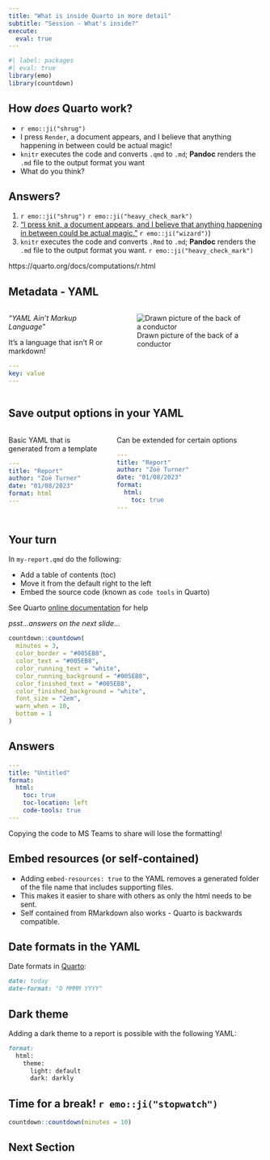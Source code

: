 ```yaml
---
title: "What is inside Quarto in more detail"
subtitle: "Session - What's inside?"
execute: 
  eval: true
---
```


```r
#| label: packages
#| eval: true
library(emo)
library(countdown)
```

## How *does* Quarto work?

::: incremental
- `r emo::ji("shrug")`
- I press `Render`, a document appears, and I believe that anything happening in between could be actual magic!
- `knitr` executes the code and converts `.qmd` to `.md`; **Pandoc** renders the `.md` file to the output format you want
- What do you think?
:::

## Answers?

::: {.incremental}
1. `r emo::ji("shrug")` `r emo::ji("heavy_check_mark")`
2. ["I press knit, a document appears, and I believe that anything happening in between could be actual magic."](https://twitter.com/allison_horst/status/1070323369600442368?s=20) `r emo::ji("wizard")`)
3. `knitr` executes the code and converts `.Rmd` to `.md`; **Pandoc** renders the `.md` file to the output format you want. `r emo::ji("heavy_check_mark")`
:::


::: footer
https://quarto.org/docs/computations/r.html
:::

## Metadata - YAML

:::: {.columns}

::: {.column width='40%'}
*"YAML Ain't Markup Language"*

It's a language that isn't R or markdown!

``` yaml
---
key: value
---
```
:::

::: {.column width='60%'}
![Drawn picture of the back of a conductor](img/orchestra.jpg)
:::

::::

## Save output options in your YAML

:::: {.columns}

::: {.column width='40%'}
Basic YAML that is generated from a template

``` yaml
---
title: "Report"
author: "Zoë Turner"
date: "01/08/2023"
format: html
---

```
:::

::: {.column width='60%'}
Can be extended for certain options

``` yaml
---
title: "Report"
author: "Zoë Turner"
date: "01/08/2023"
format: 
  html:
    toc: true
---
```

:::

::::

## Your turn

In `my-report.qmd` do the following:

::: {.incremental}
- Add a table of contents (toc)
- Move it from the default right to the left
- Embed the source code (known as `code tools` in Quarto)
:::


See Quarto [online documentation](https://quarto.org/docs/reference/formats/html.html) for help 

::: footer
_psst...answers on the next slide..._
:::

```r
countdown::countdown(
  minutes = 3,
  color_border = "#005EB8",
  color_text = "#005EB8",
  color_running_text = "white",
  color_running_background = "#005EB8",
  color_finished_text = "#005EB8",
  color_finished_background = "white",
  font_size = "2em",
  warn_when = 10,
  bottom = 1
)
```

## Answers

``` yaml
---
title: "Untitled"
format: 
  html:
    toc: true
    toc-location: left
    code-tools: true
---

```

::: {.notes}
Copying the code to MS Teams to share will lose the formatting!
:::

## Embed resources (or self-contained)

::: {.incremental}
- Adding `embed-resources: true` to the YAML removes a generated folder of the file name that includes supporting files.
- This makes it easier to share with others as only the html needs to be sent.
- Self contained from RMarkdown also works - Quarto is backwards compatible.
:::



## Date formats in the YAML

Date formats in [Quarto](https://quarto.org/docs/reference/dates.html):

```markdown
date: today
date-format: "D MMMM YYYY"
```
## Dark theme

Adding a dark theme to a report is possible with the following YAML:

```markdown
format:
  html:
    theme:
      light: default
      dark: darkly  
```
## Time for a break! `r emo::ji("stopwatch")`
 
```r
countdown::countdown(minutes = 10)
```


## Next Section
